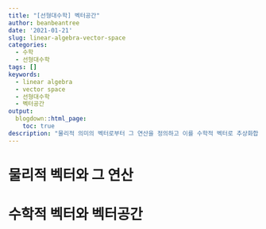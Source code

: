 ```yaml
---
title: "[선형대수학] 벡터공간"
author: beanbeantree
date: '2021-01-21'
slug: linear-algebra-vector-space
categories:
  - 수학
  - 선형대수학
tags: []
keywords:
  - linear algebra
  - vector space
  - 선형대수학
  - 벡터공간
output:
  blogdown::html_page:
    toc: true
description: "물리적 의미의 벡터로부터 그 연산을 정의하고 이를 수학적 벡터로 추상화합니다."
---
```

# 물리적 벡터와 그 연산


# 수학적 벡터와 벡터공간

